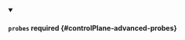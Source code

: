 


<details className="config-field" data-expandable="true" open>
<summary>

#### `probes` <span className="config-field-required" data-required="false">required</span> <span className="config-field-type"></span> <span className="config-field-default"></span> <span className="config-field-enum"></span> {#controlPlane-advanced-probes}



</summary>

<PartialProbesreference />


</details>
